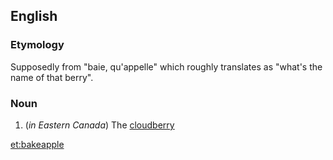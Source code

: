 ==English==

===Etymology===
Supposedly from {{etyl|fr|en}} "baie, qu'appelle" which roughly translates as "what's the name of that berry".

===Noun===
{{en-noun}}

# (''in Eastern Canada'') The [[cloudberry]]

[[et:bakeapple]]